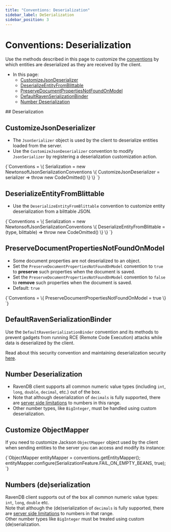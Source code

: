 ---
title: "Conventions: Deserialization"
sidebar_label: DeSerialization
sidebar_position: 3
---




# Conventions: Deserialization
<LanguageSwitcher supportedLanguages={supportedLanguages} />
<LanguageContent language="csharp">

<Admonition type="note" title="Note">

Use the methods described in this page to customize the [conventions](../../client-api/configuration/conventions) 
by which entities are deserialized as they are received by the client.  

* In this page:  
  * [CustomizeJsonDeserializer](../../client-api/configuration/deserialization#customizejsondeserializer)  
  * [DeserializeEntityFromBlittable](../../client-api/configuration/deserialization#deserializeentityfromblittable)  
  * [PreserveDocumentPropertiesNotFoundOnModel](../../client-api/configuration/deserialization#preservedocumentpropertiesnotfoundonmodel)  
  * [DefaultRavenSerializationBinder](../../client-api/configuration/deserialization#defaultravenserializationbinder)  
  * [Number Deserialization](../../client-api/configuration/deserialization#number-deserialization)  

</Admonition>
## Deserialization

## CustomizeJsonDeserializer

* The `JsonSerializer` object is used by the client to deserialize entities 
  loaded from the server.  
* Use the `CustomizeJsonDeserializer` convention to modify `JsonSerializer` 
  by registering a deserialization customization action.  

<TabItem value="something" label="customize_json_deserializer">
<CodeBlock language="csharp">
{`Conventions =
\{
    Serialization = new NewtonsoftJsonSerializationConventions
    \{
        CustomizeJsonDeserializer = serializer => throw new CodeOmitted()
    \}
\}
`}
</CodeBlock>
</TabItem>

## DeserializeEntityFromBlittable

* Use the `DeserializeEntityFromBlittable` convention to customize entity 
  deserialization from a blittable JSON.  

<TabItem value="something" label="DeserializeEntityFromBlittable">
<CodeBlock language="csharp">
{`Conventions =
\{
    Serialization = new NewtonsoftJsonSerializationConventions
    \{
        DeserializeEntityFromBlittable = (type, blittable) => throw new CodeOmitted()
    \}
\}
`}
</CodeBlock>
</TabItem>

## PreserveDocumentPropertiesNotFoundOnModel

* Some document properties are not deserialized to an object.  
* Set the `PreserveDocumentPropertiesNotFoundOnModel` convention to `true` 
  to **preserve** such properties when the document is saved.  
* Set the `PreserveDocumentPropertiesNotFoundOnModel` convention to `false` 
  to **remove** such properties when the document is saved.  
* Default: `true`  

<TabItem value="something" label="preserve_doc_props_not_found_on_model">
<CodeBlock language="csharp">
{`Conventions =
\{
    PreserveDocumentPropertiesNotFoundOnModel = true
\}
`}
</CodeBlock>
</TabItem>

## DefaultRavenSerializationBinder

Use the `DefaultRavenSerializationBinder` convention and its methods to 
prevent gadgets from running RCE (Remote Code Execution) attacks while 
data is deserialized by the client.  

Read about this security convention and maintaining deserialization security 
[here](../../client-api/security/deserialization-security).  


## Number Deserialization

* RavenDB client supports all common numeric value types (including `int`, `long`, 
  `double`, `decimal`, etc.) out of the box.  
* Note that although deserialization of `decimals` is fully supported, there are 
  [server side limitations](../../server/kb/numbers-in-ravendb) to numbers in this range.  
* Other number types, like `BigInteger`, must be handled using custom deserialization.




</LanguageContent>
<LanguageContent language="java">


## Customize ObjectMapper

If you need to customize Jackson `ObjectMapper` object used by the client when sending entities to the server you can access and modify its instance:

<TabItem value="something-something" label="customize_object_mapper">
<CodeBlock language="java">
{`ObjectMapper entityMapper = conventions.getEntityMapper();
entityMapper.configure(SerializationFeature.FAIL_ON_EMPTY_BEANS, true);
`}
</CodeBlock>
</TabItem>

## Numbers (de)serialization

RavenDB client supports out of the box all common numeric value types: `int`, `long`, `double` etc.  
Note that although the (de)serialization of `decimals` is fully supported, there are [server side limitations](../../server/kb/numbers-in-ravendb) to numbers in that range.  
Other number types like `BigInteger` must be treated using custom (de)serialization.


</LanguageContent>